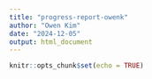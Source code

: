 ```yaml
---
title: "progress-report-owenk"
author: "Owen Kim"
date: "2024-12-05"
output: html_document
---
```


```r
knitr::opts_chunk$set(echo = TRUE)
```

